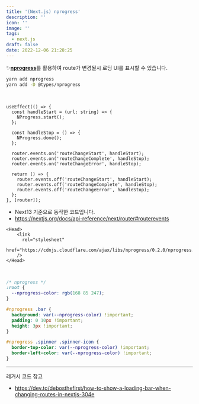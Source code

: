 ```yaml
---
title: '(Next.js) nprogress'
description: ''
icon: ''
image: ''
tags:
  - next.js
draft: false
date: 2022-12-06 21:28:25
---
```


✨[**nprogress**](https://github.com/rstacruz/nprogress)를 활용하여 route가 변경될시 로딩 UI를 표시할 수 있습니다.

```bash
yarn add nprogress
yarn add -D @types/nprogress
```

<br />

```tsx:_app.tsx
useEffect(() => {
  const handleStart = (url: string) => {
    NProgress.start();
  };

  const handleStop = () => {
    NProgress.done();
  };

  router.events.on('routeChangeStart', handleStart);
  router.events.on('routeChangeComplete', handleStop);
  router.events.on('routeChangeError', handleStop);

  return () => {
    router.events.off('routeChangeStart', handleStart);
    router.events.off('routeChangeComplete', handleStop);
    router.events.off('routeChangeError', handleStop);
  };
}, [router]);
```

- Next13 기준으로 동작한 코드입니다.
- https://nextjs.org/docs/api-reference/next/router#routerevents
  <br />

```tsx:_document.tsx
<Head>
    <link
      rel="stylesheet"
      href="https://cdnjs.cloudflare.com/ajax/libs/nprogress/0.2.0/nprogress.min.css"
    />
</Head>
```

<br />

```css:global.css
/* nprogress */
:root {
  --nprogress-color: rgb(168 85 247);
}

#nprogress .bar {
  background: var(--nprogress-color) !important;
  padding: 0 10px !important;
  height: 3px !important;
}

#nprogress .spinner .spinner-icon {
  border-top-color: var(--nprogress-color) !important;
  border-left-color: var(--nprogress-color) !important;
}
```

---

레거시 코드 참고

- https://dev.to/debosthefirst/how-to-show-a-loading-bar-when-changing-routes-in-nextjs-304e
